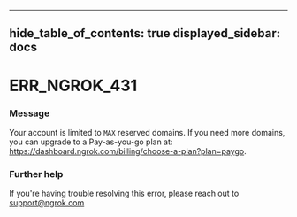 

---
hide_table_of_contents: true
displayed_sidebar: docs
---


# ERR_NGROK_431

### Message
Your account is limited to `MAX` reserved domains. If you need more domains, you can upgrade to a Pay-as-you-go plan at: https://dashboard.ngrok.com/billing/choose-a-plan?plan=paygo.

<ErrorDetails />



### Further help
If you're having trouble resolving this error, please reach out to [support@ngrok.com](mailto:support@ngrok.com?subject=Help%20with%20ERR_NGROK_431)

